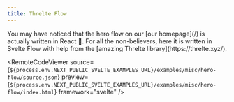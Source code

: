 ```yaml
---
title: Threlte Flow
---
```



<ExampleLayout>
You may have noticed that the hero flow on our [our homepage](/) is actually written in React 🙈.
For all the non-believers, here it is written in Svelte Flow with help from the [amazing Threlte library](https://threlte.xyz/).

<RemoteCodeViewer
  source={`${process.env.NEXT_PUBLIC_SVELTE_EXAMPLES_URL}/examples/misc/hero-flow/source.json`}
  preview={`${process.env.NEXT_PUBLIC_SVELTE_EXAMPLES_URL}/examples/misc/hero-flow/index.html`}
  framework="svelte"
/>

</ExampleLayout>

<UnusedPropWarning />
